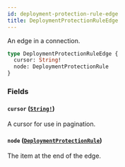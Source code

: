 ```yaml
---
id: deployment-protection-rule-edge
title: DeploymentProtectionRuleEdge
---
```


An edge in a connection.

```graphql
type DeploymentProtectionRuleEdge {
  cursor: String!
  node: DeploymentProtectionRule
}
```

### Fields

#### `cursor` ([`String!`](/docs/api/scalars/string))

A cursor for use in pagination.

#### `node` ([`DeploymentProtectionRule`](/docs/api/objects/deployment-protection-rule))

The item at the end of the edge.
